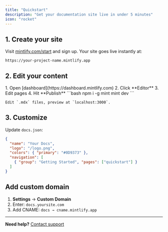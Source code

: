 ```yaml
---
title: "Quickstart"
description: "Get your documentation site live in under 5 minutes"
icon: "rocket"
---
```


## 1. Create your site

Visit [mintlify.com/start](https://mintlify.com/start) and sign up. Your site goes live instantly at:

```
https://your-project-name.mintlify.app
```

## 2. Edit your content

<Tabs>
  <Tab title="Browser editor">
    1. Open [dashboard](https://dashboard.mintlify.com)
    2. Click **Editor**
    3. Edit pages
    4. Hit **Publish**
  </Tab>
  
  <Tab title="Local development">
    ```bash
    npm i -g mint
    mint dev
    ```
    
    Edit `.mdx` files, preview at `localhost:3000`.
  </Tab>
</Tabs>

## 3. Customize

Update `docs.json`:

```json
{
  "name": "Your Docs",
  "logo": "/logo.png",
  "colors": { "primary": "#0D9373" },
  "navigation": [
    { "group": "Getting Started", "pages": ["quickstart"] }
  ]
}
```

## Add custom domain

1. **Settings** → **Custom Domain**
2. Enter: `docs.yoursite.com`
3. Add CNAME: `docs → cname.mintlify.app`

---

**Need help?** [Contact support](contact-support)